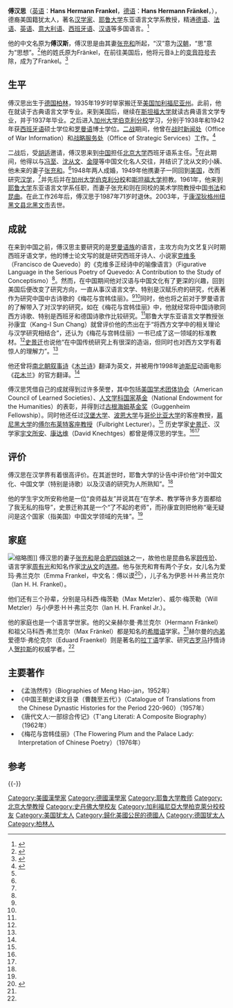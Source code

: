 {{Infobox writer
| name = 傅汉思<br>Hans H. Frankel
| image = Hans Hermannt Frankel.jpg
| imagesize = 200px
| caption =
| pseudonym =
| birthname =Hans H. Fränkel
| birthdate = {{birth date|1916|12|19}}
| birthplace = {{flag|Weimar Republic}}[[柏林|柏林]]
| deathdate = {{death date and age|2003|8|26|1916|12|19}}
| deathplace = {{USA}}[[康涅狄格州|康涅狄格州]][[北黑文_(康乃狄克州)|北黑文]]
| occupation = [[汉学家|汉学家]]
| nationality = {{USA}}
| period =
| genre =
| subject =
| movement =
| notableworks =
| spouse = [[张充和|张充和]]
| partner =
| children =
| relatives = [[张元和|张元和]]、[[张允和|张允和]]、[[张兆和|张兆和]]、[[顾传玠|顾传玠]]、[[周有光|周有光]]、[[沈从文|沈从文]]
| influences =
| influenced =
| awards =
| signature =
| website =
}}

''' 傅汉思'''（[[英语|英语]]：'''Hans Hermann Frankel'''，[[德语|德语]]：'''Hans Hermann Fränkel'''，{{bd|1916年|12月19日|2003年|8月26日|catIdx=F傅}}），德裔美国籍犹太人，著名[[汉学家|汉学家]]、[[耶鲁大学|耶鲁大学]]东亚语言文学系教授，精通[[德语|德语]]、[[法语|法语]]、[[英语|英语]]、[[意大利语|意大利语]]、[[西班牙语|西班牙语]]、[[汉语|汉语]]等多国语言。<ref>{{cite web|url=http://www.china.com.cn/culture/txt/2007-08/20/content_8714230_3.htm|title=张兆和妹妹张充和最后的大家闺秀|publisher=中国网|accessdate=2010-02-05|archive-date=2018-08-02|archive-url=https://web.archive.org/web/20180802132058/http://www.china.com.cn/culture/txt/2007-08/20/content_8714230_3.htm|dead-url=no}}</ref>

他的中文名原为'''傅汉斯'''，傅汉思是由其妻[[张充和|张充和]]所起，“汉”意为[[汉朝|汉朝]]，“思”意为“思想”。<ref>{{cite web|url=http://www.china.com.cn/book/txt/2008-11/13/content_16757611.htm|title=“民国最后才女”张充和:书法是立体的中国文化|publisher=中国网|accessdate=2010-02-05}}</ref>他的姓氏原为Fränkel，在前往美国后，他将元音ä上的[[变音符号|变音符号]]去除，成为了Frankel。<ref name="ideobook">{{cite web|url=http://www.ideobook.com/404/hans-frankel/|title=刘皓明：从夕国到旦方|publisher=智识|accessdate=2010-02-05|deadurl=yes|archiveurl=https://web.archive.org/web/20090110225756/http://www.ideobook.com/404/hans-frankel/|archivedate=2009-01-10}}</ref>

==生平==
傅汉思出生于[[德国|德国]][[柏林|柏林]]，1935年19岁时举家搬迁至[[美国|美国]][[加利福尼亚州|加利福尼亚州]]。此前，他在就读于古典语言文学专业。来到美国后，继续在[[斯坦福大学|斯坦福大学]]就读古典语言文学专业，并于1937年毕业。之后进入[[加州大学伯克利分校|加州大学伯克利分校]]学习，分别于1938年和1942年获[[西班牙语|西班牙语]]硕士学位和[[罗曼语|罗曼语]]博士学位。[[二战|二战]]期间，他曾在[[战时新闻处|战时新闻处]]（Office of War Information）和[[战略服务处|战略服务处]]（Office of Strategic Services）工作。<ref name="yale">{{cite web|url=http://www.yale.edu/opa/arc-ybc/v32.n2/story11.html|title=Chinese literature scholar and translator Hans Frankel dies|publisher=耶鲁大学|accessdate=2010-02-05|deadurl=yes|archiveurl=https://web.archive.org/web/20090418133421/http://www.yale.edu/opa/arc-ybc/v32.n2/story11.html|archivedate=2009-04-18}}</ref>

二战后，受[[胡适|胡适]]邀请，傅汉思来到[[中国|中国]]担任[[北京大学|北京大学]]西班牙语系主任。<ref name="ideobook" />在此期间，他得以与[[冯至|冯至]]、[[沈从文|沈从文]]、[[金隄|金隄]]等中国文化名人交往，并结识了沈从文的小姨、他未来的妻子[[张充和|张充和]]。<ref name="ideobook" />1948年两人成婚，1949年他携妻子一同回到[[美国|美国]]，改而研究[[汉学|汉学]]，<ref name="ideobook" />并先后并在[[加州大学伯克利分校|加州大学伯克利分校]]和[[斯坦福大学|斯坦福大学]]担教。1961年，他来到[[耶鲁大学|耶鲁大学]]东亚语言文学系任职，而妻子张充和则在同校的美术学院教授中国[[书法|书法]]和[[昆曲|昆曲]]。在此工作26年后，傅汉思于1987年71岁时退休。2003年，于[[康涅狄格州|康涅狄格州]][[纽黑文县_(康涅狄格州)|纽黑文县]][[北黑文市_(康涅狄格州)|北黑文市]]去世。

==成就==
在来到中国之前，傅汉思主要研究的是[[罗曼语族|罗曼语族]]的语言，主攻方向为文艺复兴时期西班牙语文学，他的博士论文写的就是研究西班牙诗人、小说家[[克维多|克维多]] （Francisco de Quevedo）的《克维多正经诗中的喻像语言》（Figurative Language in the Serious Poetry of Quevedo: A Contribution to the Study of Conceptismo）<ref name="ideobook" />。然而，在中国期间他对汉语与中国文化有了更深的兴趣，回到美国后便改变了研究方向，一直从事汉语言文学、特别是汉赋乐府的研究，代表著作为研究中国中古诗歌的《梅花与宫帏佳丽》。<ref name="ideobook" /><ref name="yale" />同时，他也将之前对于罗曼语言的了解带入了对汉学的研究，如在《梅花与宫帏佳丽》中，他就经常将中国诗歌同西方诗歌、特别是西班牙和德国诗歌作比较研究。<ref name="ideobook" />耶鲁大学东亚语言文学教授张孙康宜（Kang-I Sun Chang）就曾评价他的杰出在于“将西方文学中的相关理论与汉学研究相结合”，还认为《梅花与宫帏佳丽》一书已成了这一领域的标准教材。<ref name="yale" />[[史景迁|史景迁]]也说他“在中国传统研究上有很深的造诣，但同时也对西方文学有着惊人的理解力”。<ref name="yale" />

他还曾将[[南北朝|南北朝]][[叙事诗|叙事诗]]《[[木兰诗|木兰诗]]》翻译为英文，并被用作1998年[[迪斯尼|迪斯尼]]动画电影《[[花木兰_(1998年电影)|花木兰]]》的官方翻译。<ref name="yale" />

傅汉思凭借自己的成就得到过许多荣誉，其中包括[[美国学术团体协会|美国学术团体协会]]（American Council of Learned Societies）、[[人文学科国家基金|人文学科国家基金]]（National Endowment for the Humanities）的表彰，并得到过[[古根海姆基金奖|古根海姆基金奖]]（Guggenheim Fellowship）。同时他还任过[[汉堡大学|汉堡大学]]、[[波恩大学|波恩大学]]与[[哥伦比亚大学|哥伦比亚大学]]的客座教授，[[慕尼黑大学|慕尼黑大学]]的[[傅尔布莱特客座教授|傅尔布莱特客座教授]]（Fulbright Lecturer）。<ref name="yale" />
历史学家[[史景迁|史景迁]]、汉学家[[宇文所安|宇文所安]]、[[康达维|康达维]]（David Knechtges）都曾是傅汉思的学生。<ref name="ideobook" /><ref name="yale" />

==评价==
傅汉思在汉学界有着很高评价。在其逝世时，耶鲁大学的讣告中评价他“对中国文化、中国文学（特别是诗歌）以及汉语的研究为人所熟知”。<ref name="yale" />

他的学生宇文所安称他是一位“良师益友”并说其在“在学术、教学等许多方面都给了我无私的指导”，史景迁称其是一个“了不起的老师”，而孙康宜则把他称“毫无疑问是这个国家（指美国）中国文学领域的先锋”。<ref name="yale" />

==家庭==
[[File:Chang_Chung-Ho_met_Hans_Fränkel_in_November_1948.jpg|缩略图]]]]
傅汉思的妻子[[张充和|张充和]]是[[合肥四姐妹|合肥四姐妹]]之一，故他也是昆曲名家[[顾传玠|顾传玠]]、语言学家[[周有光|周有光]]和知名作家[[沈从文|沈从文]]的[[连襟|连襟]]。他与张充和育有两个子女，女儿名为爱玛·弗兰克尔（Emma Frankel，中文名：傅以谟<ref>{{cite web|url=http://trans.wenweipo.com/gb/paper.wenweipo.com/2005/01/04/WH0501040003.htm|title=人物春秋：曲人张充和曲事|publisher=香港文汇报|accessdate=2010-02-05|deadurl=yes|archiveurl=https://archive.is/20120716142349/http://trans.wenweipo.com/gb/paper.wenweipo.com/2005/01/04/WH0501040003.htm|archivedate=2012-07-16}}</ref>），儿子名为伊恩·H·H·弗兰克尔（Ian H. H. Frankel）。

他们还有三个孙辈，分别是马科西·梅茨勒（Max Metzler）、威尔·梅茨勒（Will Metzler）与小伊恩·H·H·弗兰克尔（Ian H. H. Frankel Jr.）。

他的家庭也是一个语言学世家。他的父亲赫尔曼·弗兰克尔（Hermann Fränkel）和祖父马科西·弗兰克尔（Max Fränkel）都是知名的[[希腊语|希腊语]]学家。<ref name="ideobook" />赫尔曼的[[内弟|内弟]]爱德华·弗伦克尔（Eduard Fraenkel）则是著名的[[拉丁语|拉丁语]]学家、研究[[古罗马|古罗马]]抒情诗人[[贺拉斯|贺拉斯]]的权威学者。<ref name="ideobook" />

==主要著作==
* 《孟浩然传》（Biographies of Meng Hao-jan，1952年）
* 《中国王朝史译文目录（曹魏至五代）》（Catalogue of Translations from the Chinese Dynastic Histories for the Period 220-960）（1957年）
* 《唐代文人:一部综合传记》（T'ang Literati: A Composite Biography）（1962年）
* 《梅花与宫帏佳丽》（The Flowering Plum and the Palace Lady: Interpretation of Chinese Poetry）（1976年）

==参考==
{{reflist|2}}
{{-}}
{{Zhang Sisters}}
{{normdaten}}
{{DEFAULTSORT:Fu傅}}
[[Category:美國漢學家|Category:美國漢學家]]
[[Category:德國漢學家|Category:德國漢學家]]
[[Category:耶鲁大学教师|Category:耶鲁大学教师]]
[[Category:北京大學教授|Category:北京大學教授]]
[[Category:史丹佛大學校友|Category:史丹佛大學校友]]
[[Category:加利福尼亞大學柏克萊分校校友|Category:加利福尼亞大學柏克萊分校校友]]
[[Category:美国犹太人|Category:美国犹太人]]
[[Category:歸化美國公民的德國人|Category:歸化美國公民的德國人]]
[[Category:德国犹太人|Category:德国犹太人]]
[[Category:柏林人|Category:柏林人]]
